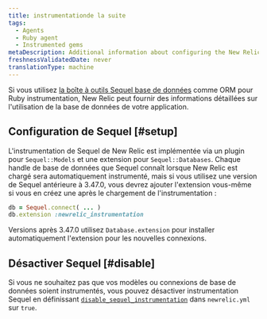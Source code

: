 ```yaml
---
title: instrumentationde la suite
tags:
  - Agents
  - Ruby agent
  - Instrumented gems
metaDescription: Additional information about configuring the New Relic Ruby instrumentation of the Sequel database toolkit
freshnessValidatedDate: never
translationType: machine
---
```


Si vous utilisez [la boîte à outils Sequel base de données](https://github.com/jeremyevans/sequel) comme ORM pour Ruby instrumentation, New Relic peut fournir des informations détaillées sur l&apos;utilisation de la base de données de votre application.

## Configuration de Sequel [#setup]

L&apos;instrumentation de Sequel de New Relic est implémentée via un plugin pour `Sequel::Models` et une extension pour `Sequel::Databases`. Chaque handle de base de données que Sequel connaît lorsque New Relic est chargé sera automatiquement instrumenté, mais si vous utilisez une version de Sequel antérieure à 3.47.0, vous devrez ajouter l&apos;extension vous-même si vous en créez une après le chargement de l&apos;instrumentation :

```ruby
db = Sequel.connect( ... )
db.extension :newrelic_instrumentation
```

Versions après 3.47.0 utilisez `Database.extension` pour installer automatiquement l&apos;extension pour les nouvelles connexions.

## Désactiver Sequel [#disable]

Si vous ne souhaitez pas que vos modèles ou connexions de base de données soient instrumentés, vous pouvez désactiver instrumentation Sequel en définissant [`disable_sequel_instrumentation`](/docs/agents/ruby-agent/installation-and-configuration/ruby-agent-configuration#disable_sequel_instrumentation) dans `newrelic.yml` sur `true`.